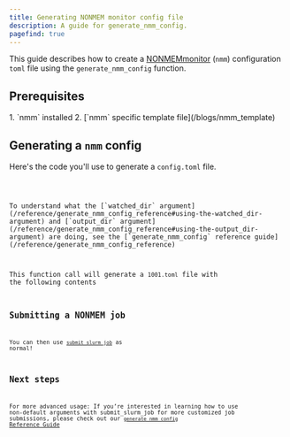 ```yaml
---
title: Generating NONMEM monitor config file
description: A guide for generate_nmm_config.
pagefind: true
---
```



This guide describes how to create a [NONMEMmonitor](https://github.com/a2-ai/nonmem-monitor) (`nmm`) configuration `toml` file using the `generate_nmm_config` function. 

## Prerequisites
<Steps>
1. `nmm` installed
2. [`nmm` specific template file](/blogs/nmm_template)
</Steps>

## Generating a `nmm` config
Here's the code you'll use to generate a `config.toml` file.


<Code lang='r' title='generate_nmm_config.R' code={generate_nmm}/>

<Aside type='note'>
To understand what the [`watched_dir` argument](/reference/generate_nmm_config_reference#using-the-watched_dir-argument) and [`output_dir` argument](/reference/generate_nmm_config_reference#using-the-output_dir-argument) are doing, see the [`generate_nmm_config` reference guide](/reference/generate_nmm_config_reference)
</Aside>

This function call will generate a `1001.toml` file with the following contents
<Code lang='toml' title='1001.toml' 
code="model_number = '1001'
watched_dir = '/cluster-data/user-homes/user/slurmtools/model/nonmem'
output_dir = '/cluster-data/user-homes/user/slurmtools/model/nonmem/in_progress'"
/>

## Submitting a NONMEM job
You can then use [`submit_slurm_job`](/guides/submit_slurm_job) as normal!

## Next steps
For more advanced usage: If you’re interested in learning how to use non-default arguments with submit_slurm_job for more customized job submissions, please check out our [`generate_nmm_config` Reference Guide](/reference/generate_nmm_config_reference)

